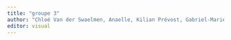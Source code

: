 ```yaml
---
title: "groupe 3"
author: "Chloé Van der Swaelmen, Anaelle, Kilian Prévost, Gabriel-Marie Arnault (aka Gabriel), Apolline, Giuliana, Léa, Manon Le Bihan"
editor: visual
---
```

